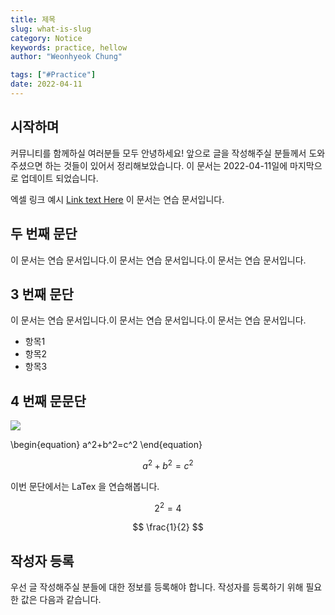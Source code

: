 ```yaml
---
title: 제목
slug: what-is-slug
category: Notice
keywords: practice, hellow
author: "Weonhyeok Chung"

tags: ["#Practice"]
date: 2022-04-11
---
```


## 시작하며 

커뮤니티를 함께하실 여러분들 모두 안녕하세요!
앞으로 글을 작성해주실 분들께서 도와주셨으면 하는 것들이 있어서 정리해보았습니다.
이 문서는 2022-04-11일에 마지막으로 업데이트 되었습니다.

엑셀 링크 예시 [Link text Here](https://docs.google.com/spreadsheets/d/1u1boj14Weg9YXNmqAVFSh8eMRi0pfY4m/edit?rtpof=true&sd=true#gid=2070495401)
이 문서는 연습 문서입니다. 

## 두 번째 문단 ##

이 문서는 연습 문서입니다.이 문서는 연습 문서입니다.이 문서는 연습 문서입니다.

## 3 번째 문단 ##

이 문서는 연습 문서입니다.이 문서는 연습 문서입니다.이 문서는 연습 문서입니다.

- 항목1
- 항목2
- 항목3

## 4 번째 문문단  ##

<img src="https://render.githubusercontent.com/render/math?math=e^{i \pi} = -1">

\begin{equation}
a^2+b^2=c^2
\end{equation}

```math
a^2+b^2=c^2
```



이번 문단에서는 LaTex 을 연습해봅니다. 

$$ 2^2 = 4 $$    

$$ \frac{1}{2} $$

## 작성자 등록
우선 글 작성해주실 분들에 대한 정보를 등록해야 합니다. 작성자를 등록하기 위해 필요한 값은 다음과 같습니다.

